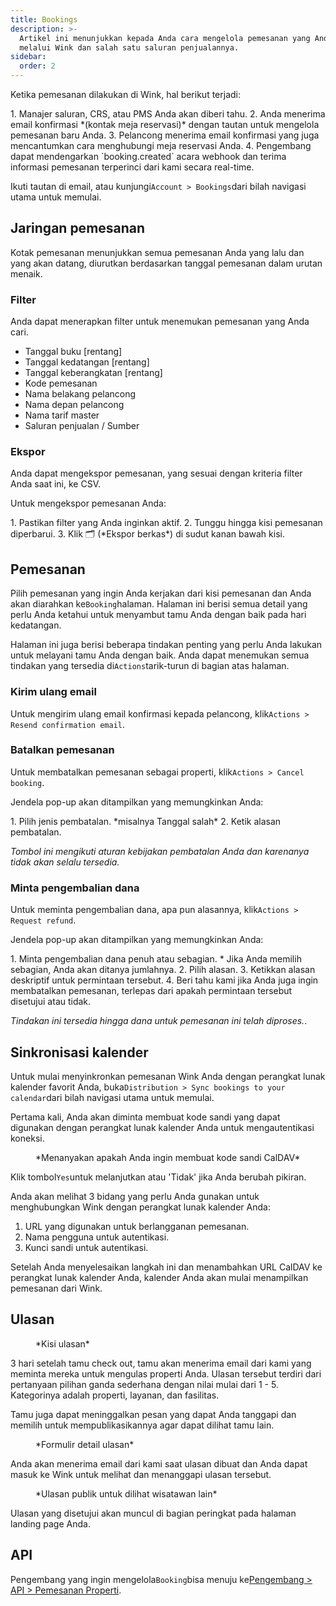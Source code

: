 ```yaml
---
title: Bookings
description: >-
  Artikel ini menunjukkan kepada Anda cara mengelola pemesanan yang Anda terima
  melalui Wink dan salah satu saluran penjualannya.
sidebar:
  order: 2
---
```


Ketika pemesanan dilakukan di Wink, hal berikut terjadi:

<Steps>
  1. Manajer saluran, CRS, atau PMS Anda akan diberi tahu.
  2. Anda menerima email konfirmasi *(kontak meja reservasi)* dengan tautan untuk mengelola pemesanan baru Anda.
  3. Pelancong menerima email konfirmasi yang juga mencantumkan cara menghubungi meja reservasi Anda.
  4. Pengembang dapat mendengarkan `booking.created` acara webhook dan terima informasi pemesanan terperinci dari kami secara real-time.
</Steps>


Ikuti tautan di email, atau kunjungi`Account > Bookings`dari bilah navigasi utama untuk memulai.

## Jaringan pemesanan

Kotak pemesanan menunjukkan semua pemesanan Anda yang lalu dan yang akan datang, diurutkan berdasarkan tanggal pemesanan dalam urutan menaik.

### Filter

Anda dapat menerapkan filter untuk menemukan pemesanan yang Anda cari.

* Tanggal buku \[rentang]
* Tanggal kedatangan \[rentang]
* Tanggal keberangkatan \[rentang]
* Kode pemesanan
* Nama belakang pelancong
* Nama depan pelancong
* Nama tarif master
* Saluran penjualan / Sumber

### Ekspor

Anda dapat mengekspor pemesanan, yang sesuai dengan kriteria filter Anda saat ini, ke CSV.

Untuk mengekspor pemesanan Anda:

<Steps>
  1. Pastikan filter yang Anda inginkan aktif.
  2. Tunggu hingga kisi pemesanan diperbarui.
  3. Klik 🗂️ (*Ekspor berkas*) di sudut kanan bawah kisi.
</Steps>


## Pemesanan

Pilih pemesanan yang ingin Anda kerjakan dari kisi pemesanan dan Anda akan diarahkan ke`Booking`halaman.
Halaman ini berisi semua detail yang perlu Anda ketahui untuk menyambut tamu Anda dengan baik pada hari kedatangan.

Halaman ini juga berisi beberapa tindakan penting yang perlu Anda lakukan untuk melayani tamu Anda dengan baik. Anda dapat menemukan semua tindakan yang tersedia di`Actions`tarik-turun di bagian atas halaman.

### Kirim ulang email

Untuk mengirim ulang email konfirmasi kepada pelancong, klik`Actions > Resend confirmation email`.

### Batalkan pemesanan

Untuk membatalkan pemesanan sebagai properti, klik`Actions > Cancel booking`.

Jendela pop-up akan ditampilkan yang memungkinkan Anda:

<Steps>
  1. Pilih jenis pembatalan. *misalnya Tanggal salah*
  2. Ketik alasan pembatalan.
</Steps>


*Tombol ini mengikuti aturan kebijakan pembatalan Anda dan karenanya tidak akan selalu tersedia.*

### Minta pengembalian dana

Untuk meminta pengembalian dana, apa pun alasannya, klik`Actions > Request refund`.

Jendela pop-up akan ditampilkan yang memungkinkan Anda:

<Steps>
  1. Minta pengembalian dana penuh atau sebagian.
     * Jika Anda memilih sebagian, Anda akan ditanya jumlahnya.
  2. Pilih alasan.
  3. Ketikkan alasan deskriptif untuk permintaan tersebut.
  4. Beri tahu kami jika Anda juga ingin membatalkan pemesanan, terlepas dari apakah permintaan tersebut disetujui atau tidak.
</Steps>


*Tindakan ini tersedia hingga dana untuk pemesanan ini telah diproses.*.

## Sinkronisasi kalender

Untuk mulai menyinkronkan pemesanan Wink Anda dengan perangkat lunak kalender favorit Anda, buka`Distribution > Sync bookings to your calendar`dari bilah navigasi utama untuk memulai.

Pertama kali, Anda akan diminta membuat kode sandi yang dapat digunakan dengan perangkat lunak kalender Anda untuk mengautentikasi koneksi.

<figure>
  <CloudinaryImage width="350" height="188" resize="scale" quality="best" alt="Hasilkan kode sandi" src="academy/caldav-pass-code" errorImage="noimage_opaque_nyrtl0.png" />

  <figcaption>*Menanyakan apakah Anda ingin membuat kode sandi CalDAV*</figcaption>
</figure>


Klik tombol`Yes`untuk melanjutkan atau 'Tidak' jika Anda berubah pikiran.

Anda akan melihat 3 bidang yang perlu Anda gunakan untuk menghubungkan Wink dengan perangkat lunak kalender Anda:

1. URL yang digunakan untuk berlangganan pemesanan.
2. Nama pengguna untuk autentikasi.
3. Kunci sandi untuk autentikasi.

Setelah Anda menyelesaikan langkah ini dan menambahkan URL CalDAV ke perangkat lunak kalender Anda, kalender Anda akan mulai menampilkan pemesanan dari Wink.

## Ulasan

<figure>
  <CloudinaryImage width="700" height="151" resize="scale" quality="best" alt="Ulasan kisi" src="academy/reviews" errorImage="noimage_opaque_nyrtl0.png" />

  <figcaption>*Kisi ulasan*</figcaption>
</figure>


3 hari setelah tamu check out, tamu akan menerima email dari kami yang meminta mereka untuk mengulas properti Anda.
Ulasan tersebut terdiri dari pertanyaan pilihan ganda sederhana dengan nilai mulai dari 1 - 5. Kategorinya adalah properti, layanan, dan fasilitas.

Tamu juga dapat meninggalkan pesan yang dapat Anda tanggapi dan memilih untuk mempublikasikannya agar dapat dilihat tamu lain.

<figure>
  <CloudinaryImage width="700" height="421" resize="scale" quality="best" alt="Setujui ulasan" src="academy/review-details" errorImage="noimage_opaque_nyrtl0.png" />

  <figcaption>*Formulir detail ulasan*</figcaption>
</figure>


Anda akan menerima email dari kami saat ulasan dibuat dan Anda dapat masuk ke Wink untuk melihat dan menanggapi ulasan tersebut.

<figure>
  <CloudinaryImage width="350" height="355" resize="scale" quality="best" alt="Ulasan publik" src="academy/public-review" errorImage="noimage_opaque_nyrtl0.png" />

  <figcaption>*Ulasan publik untuk dilihat wisatawan lain*</figcaption>
</figure>


Ulasan yang disetujui akan muncul di bagian peringkat pada halaman landing page Anda.

## API

Pengembang yang ingin mengelola`Booking`bisa menuju ke[Pengembang > API > Pemesanan Properti](/developers/apis/#property-booking-api).

